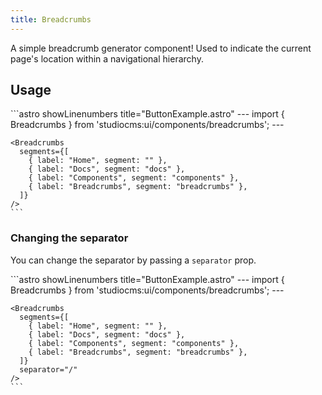```yaml
---
title: Breadcrumbs
---
```



A simple breadcrumb generator component! Used to indicate the current page's location within a navigational hierarchy.

## Usage

<Tabs>
  <TabItem label="Preview">
    <PreviewCard>
      <Breadcrumbs 
        segments={[
          { label: "Home", segment: "" },
          { label: "Docs", segment: "docs" },
          { label: "Components", segment: "components" },
          { label: "Breadcrumbs", segment: "breadcrumbs" },
        ]}
      />
    </PreviewCard>
  </TabItem>
  <TabItem label="Code">
    ```astro showLinenumbers title="ButtonExample.astro"
    ---
    import { Breadcrumbs } from 'studiocms:ui/components/breadcrumbs';
    ---

    <Breadcrumbs 
      segments={[
        { label: "Home", segment: "" },
        { label: "Docs", segment: "docs" },
        { label: "Components", segment: "components" },
        { label: "Breadcrumbs", segment: "breadcrumbs" },
      ]}
    />
    ```
  </TabItem>
</Tabs>

### Changing the separator

You can change the separator by passing a `separator` prop.

<Tabs>
  <TabItem label="Preview">
    <PreviewCard>
      <Breadcrumbs 
        segments={[
          { label: "Home", segment: "" },
          { label: "Docs", segment: "docs" },
          { label: "Components", segment: "components" },
          { label: "Breadcrumbs", segment: "breadcrumbs" },
        ]}
        separator="/"
      />
    </PreviewCard>
  </TabItem>
  <TabItem label="Code">
    ```astro showLinenumbers title="ButtonExample.astro"
    ---
    import { Breadcrumbs } from 'studiocms:ui/components/breadcrumbs';
    ---

    <Breadcrumbs 
      segments={[
        { label: "Home", segment: "" },
        { label: "Docs", segment: "docs" },
        { label: "Components", segment: "components" },
        { label: "Breadcrumbs", segment: "breadcrumbs" },
      ]}
      separator="/"
    />
    ```
  </TabItem>
</Tabs>
